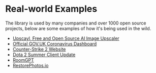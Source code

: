 
<Meta title="Docs/Real-world Examples" />

# Real-world Examples

The library is used by many companies and over 1000 open source projects, below are some examples of
how it's being used in the wild.

- [Upscayl, Free and Open Source AI Image Upscaler](https://github.com/upscayl/upscayl#free-and-open-source-ai-image-upscaler)
- [Official GOV.UK Coronavirus Dashboard](https://coronavirus.data.gov.uk/details/interactive-map/vaccinations#vaccinations-map-container)
- [Counter-Strike 2 Website](https://www.counter-strike.net/cs2#Maps)
- [Dota 2 Summer Client Update](https://www.dota2.com/summer2023)
- [RoomGPT](https://www.restorephotos.io/)
- [RestorePhotos.io](https://www.roomgpt.io/)
